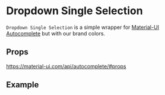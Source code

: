 
<Meta title="FormFields|FormFieldDropdownSingleSelection/Readme"/>

# Dropdown Single Selection

`Dropdown Single Selection` is a simple wrapper for [Material-UI Autocomplete](https://material-ui.com/components/autocomplete/#autocomplete) but with our brand colors.

## Props

https://material-ui.com/api/autocomplete/#props

## Example

<Preview withSource="none">
	<stories.Playground/>
</Preview>